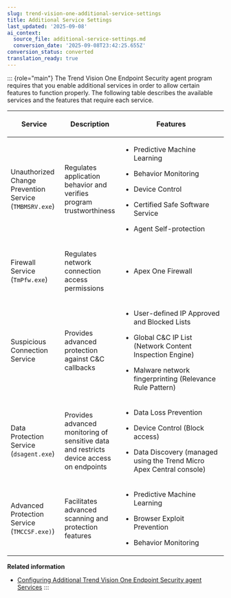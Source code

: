 ```yaml
---
slug: trend-vision-one-additional-service-settings
title: Additional Service Settings
last_updated: '2025-09-08'
ai_context:
  source_file: additional-service-settings.md
  conversion_date: '2025-09-08T23:42:25.655Z'
conversion_status: converted
translation_ready: true
---
```


::: {role="main"}
The Trend Vision One Endpoint Security agent program requires that you enable additional services in order to allow certain features to function properly. The following table describes the available services and the features that require each service.

<table>
<colgroup>
<col style="width: 25%" />
<col style="width: 25%" />
<col style="width: 50%" />
</colgroup>
<thead>
<tr>
<th><p>Service</p></th>
<th><p>Description</p></th>
<th><p>Features</p></th>
</tr>
</thead>
<tbody>
<tr>
<td><p>Unauthorized Change Prevention Service (<code>TMBMSRV.exe</code>)</p></td>
<td><p>Regulates application behavior and verifies program trustworthiness</p></td>
<td><ul>
<li><p>Predictive Machine Learning</p></li>
<li><p>Behavior Monitoring</p></li>
<li><p>Device Control</p></li>
<li><p>Certified Safe Software Service</p></li>
<li><p>Agent Self-protection</p></li>
</ul></td>
</tr>
<tr>
<td><p>Firewall Service (<code>TmPfw.exe</code>)</p></td>
<td><p>Regulates network connection access permissions</p></td>
<td><ul>
<li><p>Apex One Firewall</p></li>
</ul></td>
</tr>
<tr>
<td><p>Suspicious Connection Service</p></td>
<td><p>Provides advanced protection against C&amp;C callbacks</p></td>
<td><ul>
<li><p>User-defined IP Approved and Blocked Lists</p></li>
<li><p>Global C&amp;C IP List (Network Content Inspection Engine)</p></li>
<li><p>Malware network fingerprinting (Relevance Rule Pattern)</p></li>
</ul></td>
</tr>
<tr>
<td><p>Data Protection Service (<code>dsagent.exe</code>)</p></td>
<td><p>Provides advanced monitoring of sensitive data and restricts device access on endpoints</p></td>
<td><ul>
<li><p>Data Loss Prevention</p></li>
<li><p>Device Control (Block access)</p></li>
<li><p>Data Discovery (managed using the Trend Micro Apex Central console)</p></li>
</ul></td>
</tr>
<tr>
<td><p>Advanced Protection Service (<code>TMCCSF.exe)</code>)</p></td>
<td><p>Facilitates advanced scanning and protection features</p></td>
<td><ul>
<li><p>Predictive Machine Learning</p></li>
<li><p>Browser Exploit Prevention</p></li>
<li><p>Behavior Monitoring</p></li>
</ul></td>
</tr>
</tbody>
</table>

**Related information**

- [Configuring Additional Trend Vision One Endpoint Security agent Services](configure-additional-services.mdx)
:::
